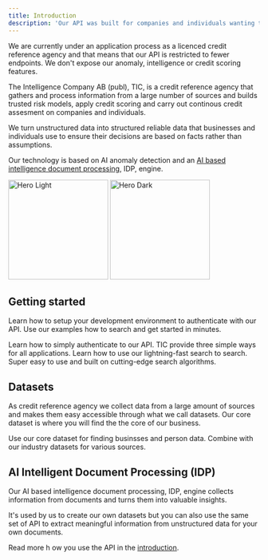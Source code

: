 ```yaml
---
title: Introduction
description: 'Our API was built for companies and individuals wanting to make better decisions based on trusted data and grow sales.'
---
```


<Tip>
  We are currently under an application process as a licenced credit reference
  agency and that means that our API is restricted to fewer endpoints. We don't
  expose our anomaly, intelligence or credit scoring features.
</Tip>

The Intelligence Company AB (publ), TIC, is a credit reference agency that gathers and process information from
a large number of sources and builds trusted risk models, apply credit scoring and carry out continous credit
assesment on companies and individuals.

We turn unstructured data into structured reliable data that businesses and individuals use to ensure their
decisions are based on facts rather than assumptions.

Our technology is based on AI anomaly detection and an
[AI based intelligence document processing](/technology/ai-intelligent-document-processing), IDP, engine.

<img
  className='block dark:hidden'
  src='/images/tic.jpg'
  height='200'
  alt='Hero Light'
/>
<img
  className='hidden dark:block'
  src='/images/tic.jpg'
  height='200'
  alt='Hero Dark'
/>

## Getting started

Learn how to setup your development environment to authenticate with our API. Use our examples
how to search and get started in minutes.

<CardGroup cols={2}>
  <Card title='Authenticate' icon='key' href='/authentication'>
    Learn how to simply authenticate to our API. TIC provide three simple ways
    for all applications.
  </Card>
  <Card title='Lightning-fast Search' icon='searchengin' href='/search'>
    Learn how to use our lightning-fast search to search. Super easy to use and
    built on cutting-edge search algorithms.
  </Card>
</CardGroup>

## Datasets

As credit reference agency we collect data from a large amount of sources and makes
them easy accessible through what we call datasets. Our core dataset is where you will
find the the core of our business.

<CardGroup cols={2}>
  <Card title='Core datasets' icon='globe' href='/datasets/companies'>
    Use our core dataset for finding businsses and person data.
  </Card>
  <Card
    title='Industry datasets'
    icon='industry'
    href='https://mintlify.com/docs/api-playground/openapi'
  >
    Combine with our industry datasets for various sources.
  </Card>
</CardGroup>

## AI Intelligent Document Processing (IDP)

Our AI based intelligence document processing, IDP, engine collects information from documents
and turns them into valuable insights.

It's used by us to create our own datasets but you can also use the same set of API to extract meaningful
information from unstructured data for your own documents.

Read more h ow you use the API in the [introduction](/api-idp/introduction).

